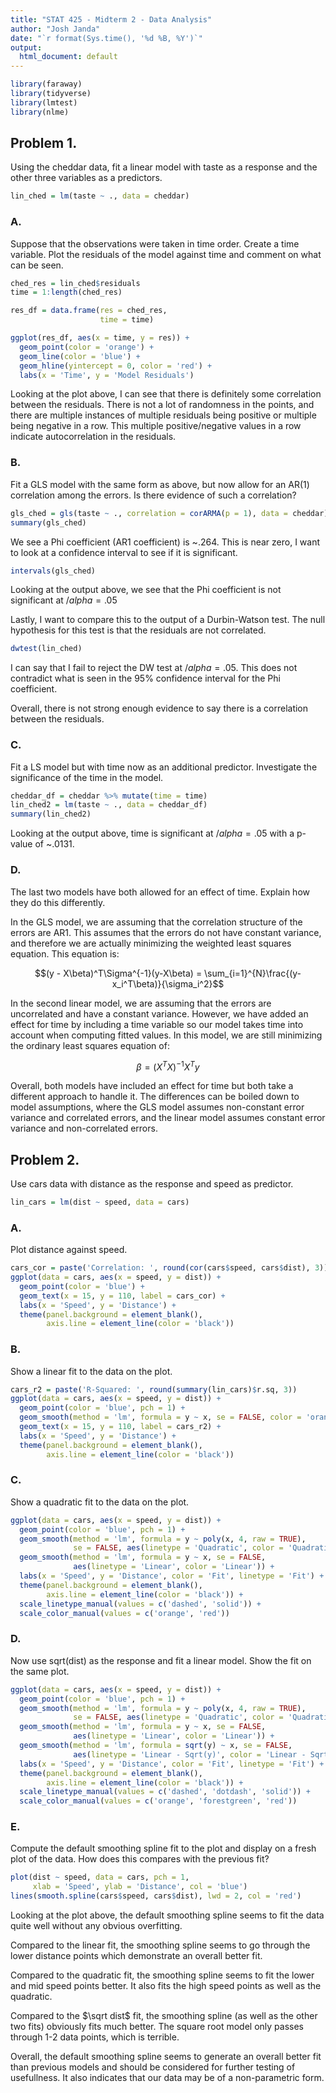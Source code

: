 ```yaml
---
title: "STAT 425 - Midterm 2 - Data Analysis"
author: "Josh Janda"
date: "`r format(Sys.time(), '%d %B, %Y')`"
output:
  html_document: default
---
```


```r
library(faraway)
library(tidyverse)
library(lmtest)
library(nlme)
```

## Problem 1.

Using the cheddar data, fit a linear model with taste as a response and the other three variables as a predictors.

```r
lin_ched = lm(taste ~ ., data = cheddar)
```

### A.

Suppose that the observations were taken in time order. Create a time variable. Plot the residuals of the model against time and comment on what can be seen.

```r
ched_res = lin_ched$residuals
time = 1:length(ched_res)

res_df = data.frame(res = ched_res,
                    time = time)

ggplot(res_df, aes(x = time, y = res)) +
  geom_point(color = 'orange') +
  geom_line(color = 'blue') +
  geom_hline(yintercept = 0, color = 'red') +
  labs(x = 'Time', y = 'Model Residuals') 
```

Looking at the plot above, I can see that there is definitely some correlation between the residuals. There is not a lot of randomness in the points, and there are multiple instances of multiple residuals being positive or multiple being negative in a row. This multiple positive/negative values in a row indicate autocorrelation in the residuals.

### B.

Fit a GLS model with the same form as above, but now allow for an AR(1) correlation among the errors. Is there evidence of such a correlation?

```r
gls_ched = gls(taste ~ ., correlation = corARMA(p = 1), data = cheddar)
summary(gls_ched)
```

We see a Phi coefficient (AR1 coefficient) is ~.264. This is near zero, I want to look at a confidence interval to see if it is significant.

```r
intervals(gls_ched)
```

Looking at the output above, we see that the Phi coefficient is not significant at $/alpha = .05$

Lastly, I want to compare this to the output of a Durbin-Watson test. The null hypothesis for this test is that the residuals are not correlated.

```r
dwtest(lin_ched)
```

I can say that I fail to reject the DW test at $/alpha = .05$. This does not contradict what is seen in the 95% confidence interval for the Phi coefficient.

Overall, there is not strong enough evidence to say there is a correlation between the residuals.

### C.

Fit a LS model but with time now as an additional predictor. Investigate the significance of the time in the model.

```r
cheddar_df = cheddar %>% mutate(time = time)
lin_ched2 = lm(taste ~ ., data = cheddar_df)
summary(lin_ched2)
```

Looking at the output above, time is significant at $/alpha = .05$ with a p-value of ~.0131.

### D.

The last two models have both allowed for an effect of time. Explain how they do this differently.

In the GLS model, we are assuming that the correlation structure of the errors are AR1. This assumes that the errors do not have constant variance, and therefore we are actually minimizing the weighted least squares equation. This equation is:

$$(y - X\beta)^T\Sigma^{-1}(y-X\beta) = \sum_{i=1}^{N}\frac{(y-x_i^T\beta)}{\sigma_i^2}$$

In the second linear model, we are assuming that the errors are uncorrelated and have a constant variance. However, we have added an effect for time by including a time variable so our model takes time into account when computing fitted values. In this model, we are still minimizing the ordinary least squares equation of:

$$\beta = (X^TX)^{-1}X^Ty$$

Overall, both models have included an effect for time but both take a different approach to handle it. The differences can be boiled down to model assumptions, where the GLS model assumes non-constant error variance and correlated errors, and the linear model assumes constant error variance and non-correlated errors.

## Problem 2.

Use cars data with distance as the response and speed as predictor.

```r
lin_cars = lm(dist ~ speed, data = cars)
```

### A.

Plot distance against speed.

```r
cars_cor = paste('Correlation: ', round(cor(cars$speed, cars$dist), 3))
ggplot(data = cars, aes(x = speed, y = dist)) +
  geom_point(color = 'blue') +
  geom_text(x = 15, y = 110, label = cars_cor) +
  labs(x = 'Speed', y = 'Distance') +
  theme(panel.background = element_blank(),
        axis.line = element_line(color = 'black'))
```

### B.

Show a linear fit to the data on the plot.

```r
cars_r2 = paste('R-Squared: ', round(summary(lin_cars)$r.sq, 3))
ggplot(data = cars, aes(x = speed, y = dist)) +
  geom_point(color = 'blue', pch = 1) +
  geom_smooth(method = 'lm', formula = y ~ x, se = FALSE, color = 'orange') +
  geom_text(x = 15, y = 110, label = cars_r2) +
  labs(x = 'Speed', y = 'Distance') +
  theme(panel.background = element_blank(),
        axis.line = element_line(color = 'black'))
```

### C.

Show a quadratic fit to the data on the plot.

```r
ggplot(data = cars, aes(x = speed, y = dist)) +
  geom_point(color = 'blue', pch = 1) +
  geom_smooth(method = 'lm', formula = y ~ poly(x, 4, raw = TRUE),
              se = FALSE, aes(linetype = 'Quadratic', color = 'Quadratic')) +
  geom_smooth(method = 'lm', formula = y ~ x, se = FALSE,
              aes(linetype = 'Linear', color = 'Linear')) +
  labs(x = 'Speed', y = 'Distance', color = 'Fit', linetype = 'Fit') +
  theme(panel.background = element_blank(),
        axis.line = element_line(color = 'black')) +
  scale_linetype_manual(values = c('dashed', 'solid')) +
  scale_color_manual(values = c('orange', 'red'))
```


### D.

Now use sqrt(dist) as the response and fit a linear model. Show the fit on the same plot.

```r
ggplot(data = cars, aes(x = speed, y = dist)) +
  geom_point(color = 'blue', pch = 1) +
  geom_smooth(method = 'lm', formula = y ~ poly(x, 4, raw = TRUE),
              se = FALSE, aes(linetype = 'Quadratic', color = 'Quadratic')) +
  geom_smooth(method = 'lm', formula = y ~ x, se = FALSE,
              aes(linetype = 'Linear', color = 'Linear')) +
  geom_smooth(method = 'lm', formula = sqrt(y) ~ x, se = FALSE,
              aes(linetype = 'Linear - Sqrt(y)', color = 'Linear - Sqrt(y)')) +
  labs(x = 'Speed', y = 'Distance', color = 'Fit', linetype = 'Fit') +
  theme(panel.background = element_blank(),
        axis.line = element_line(color = 'black')) +
  scale_linetype_manual(values = c('dashed', 'dotdash', 'solid')) +
  scale_color_manual(values = c('orange', 'forestgreen', 'red'))
```

### E.

Compute the default smoothing spline fit to the plot and display on a fresh plot of the data. How does this compares with the previous fit?

```r
plot(dist ~ speed, data = cars, pch = 1,
     xlab = 'Speed', ylab = 'Distance', col = 'blue')
lines(smooth.spline(cars$speed, cars$dist), lwd = 2, col = 'red')
```

Looking at the plot above, the default smoothing spline seems to fit the data quite well without any obvious overfitting.

Compared to the linear fit, the smoothing spline seems to go through the lower distance points which demonstrate an overall better fit. 

Compared to the quadratic fit, the smoothing spline seems to fit the lower and mid speed points better. It also fits the high speed points as well as the quadratic.

Compared to the $\sqrt dist$ fit, the smoothing spline (as well as the other two fits) obviously fits much better. The square root model only passes through 1-2 data points, which is terrible.

Overall, the default smoothing spline seems to generate an overall better fit than previous models and should be considered for further testing of usefullness. It also indicates that our data may be of a non-parametric form.